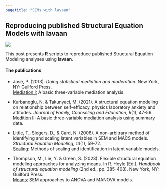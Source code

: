 ```yaml
---
pagetitle: "SEMs with lavaan"
---
```


:::: {layout="[60, 40]" layout-valign="center"}

::: {#leftcolumn}
<h2 style = "margin: 0px;"> Reproducing published Structural Equation Models with lavaan </h2>
:::

::: {#rightcolumn}
  <img style = "margin: 0px; padding: 0px;" src="logo/logo.svg">
:::

::::


This post presents **R** scripts to reproduce published Structural Equation Modeling analyses using **lavaan**.

#### The publications

- Jose, P. (2013). *Doing statistical mediation and moderation*. New York, NY: Guilford Press. <br/> 
[Mediation I:](Jose_2013/Jose_2013.qmd) A basic three-variable mediation analysis.

- Kurbanoglu, N. & Takunyaci, M. (2021). A structural equation modeling on relationship between self-efficacy, physics laboratory anxiety and attitudes. *Journal of Family, Counseling and Education*, *6*(1), 47-56. <br/> 
[Medition II:](Kurbanoglu_2021/Kurbanoglu_2021.qmd) A basic three-variable mediation analysis using summary data.

- Little, T., Slegers, D., & Card, N. (2006). A non-arbitrary method of identifying and scaling latent variables in SEM and MACS models. *Structural Equation Modeling*, *13*(1), 59-72. <br/> 
[Scaling:](Little_2006/Little_2006.qmd) Methods of scaling and identification in latent variable models.

- Thompson, M., Lie, Y. & Green, S. (2023). Flexible structural equation modeling approaches for analyzing means. In R. Hoyle (Ed.), *Handbook of structural equation modeling* (2nd ed., pp. 385-408). New York, NY: Guilford Press. <br/>
[Means:](Green_2023/index.qmd) SEM approaches to ANOVA and MANOVA models.



